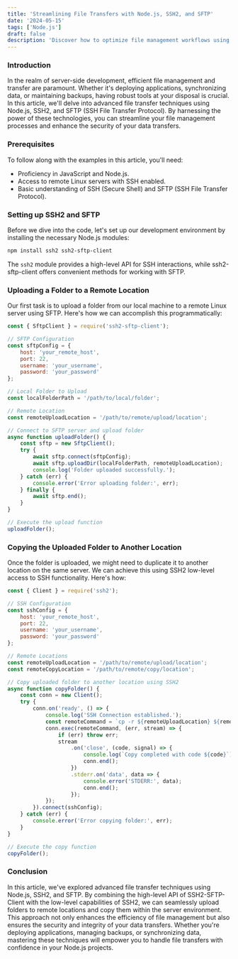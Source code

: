```yaml
---
title: 'Streamlining File Transfers with Node.js, SSH2, and SFTP'
date: '2024-05-15'
tags: ['Node.js']
draft: false
description: 'Discover how to optimize file management workflows using Node.js in conjunction with SSH2 and SFTP. This technical article explores advanced techniques for uploading folders to remote Linux servers and efficiently copying them to different locations. By leveraging SSH2 low-level access and the convenience of SSH2-SFTP-Client, developers can seamlessly integrate secure and reliable file transfer capabilities into their Node.js applications.'
---
```


### Introduction

In the realm of server-side development, efficient file management and transfer are paramount. Whether it's deploying applications, synchronizing data, or maintaining backups, having robust tools at your disposal is crucial. In this article, we'll delve into advanced file transfer techniques using Node.js, SSH2, and SFTP (SSH File Transfer Protocol). By harnessing the power of these technologies, you can streamline your file management processes and enhance the security of your data transfers.

### Prerequisites

To follow along with the examples in this article, you'll need:

- Proficiency in JavaScript and Node.js.
- Access to remote Linux servers with SSH enabled.
- Basic understanding of SSH (Secure Shell) and SFTP (SSH File Transfer Protocol).

### Setting up SSH2 and SFTP

Before we dive into the code, let's set up our development environment by installing the necessary Node.js modules:

```bash
npm install ssh2 ssh2-sftp-client
```

The `ssh2` module provides a high-level API for SSH interactions, while ssh2-sftp-client offers convenient methods for working with SFTP.

### Uploading a Folder to a Remote Location

Our first task is to upload a folder from our local machine to a remote Linux server using SFTP. Here's how we can accomplish this programmatically:

```js
const { SftpClient } = require('ssh2-sftp-client');

// SFTP Configuration
const sftpConfig = {
    host: 'your_remote_host',
    port: 22,
    username: 'your_username',
    password: 'your_password'
};

// Local Folder to Upload
const localFolderPath = '/path/to/local/folder';

// Remote Location
const remoteUploadLocation = '/path/to/remote/upload/location';

// Connect to SFTP server and upload folder
async function uploadFolder() {
    const sftp = new SftpClient();
    try {
        await sftp.connect(sftpConfig);
        await sftp.uploadDir(localFolderPath, remoteUploadLocation);
        console.log('Folder uploaded successfully.');
    } catch (err) {
        console.error('Error uploading folder:', err);
    } finally {
        await sftp.end();
    }
}

// Execute the upload function
uploadFolder();


```

### Copying the Uploaded Folder to Another Location

Once the folder is uploaded, we might need to duplicate it to another location on the same server. We can achieve this using SSH2 low-level access to SSH functionality. Here's how:

```js
const { Client } = require('ssh2');

// SSH Configuration
const sshConfig = {
    host: 'your_remote_host',
    port: 22,
    username: 'your_username',
    password: 'your_password'
};

// Remote Locations
const remoteUploadLocation = '/path/to/remote/upload/location';
const remoteCopyLocation = '/path/to/remote/copy/location';

// Copy uploaded folder to another location using SSH2
async function copyFolder() {
    const conn = new Client();
    try {
        conn.on('ready', () => {
            console.log('SSH Connection established.');
            const remoteCommand = `cp -r ${remoteUploadLocation} ${remoteCopyLocation}`;
            conn.exec(remoteCommand, (err, stream) => {
                if (err) throw err;
                stream
                    .on('close', (code, signal) => {
                        console.log(`Copy completed with code ${code}`);
                        conn.end();
                    })
                    .stderr.on('data', data => {
                        console.error('STDERR:', data);
                        conn.end();
                    });
            });
        }).connect(sshConfig);
    } catch (err) {
        console.error('Error copying folder:', err);
    }
}

// Execute the copy function
copyFolder();


```

### Conclusion

In this article, we've explored advanced file transfer techniques using Node.js, SSH2, and SFTP. By combining the high-level API of SSH2-SFTP-Client with the low-level capabilities of SSH2, we can seamlessly upload folders to remote locations and copy them within the server environment. This approach not only enhances the efficiency of file management but also ensures the security and integrity of your data transfers. Whether you're deploying applications, managing backups, or synchronizing data, mastering these techniques will empower you to handle file transfers with confidence in your Node.js projects.
